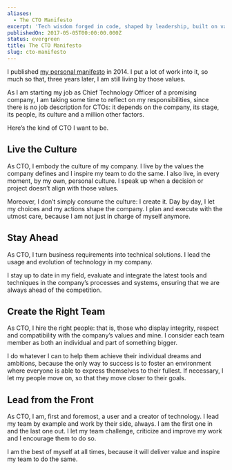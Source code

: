 ```yaml
---
aliases:
  - The CTO Manifesto
excerpt: 'Tech wisdom forged in code, shaped by leadership, built on values.'
publishedOn: 2017-05-05T00:00:00.000Z
status: evergreen
title: The CTO Manifesto
slug: cto-manifesto
---
```

I published [my personal manifesto](https://medium.com/@alessandro1997/the-imperative-manifesto-c0403b559b24) in 2014. I put a lot of work into it, so much so that, three years later, I am still living by those values.

As I am starting my job as Chief Technology Officer of a promising company, I am taking some time to reflect on my responsibilities, since there is no job description for CTOs: it depends on the company, its stage, its people, its culture and a million other factors.

Here’s the kind of CTO I want to be.

## Live the Culture

As CTO, I embody the culture of my company. I live by the values the company defines and I inspire my team to do the same. I also live, in every moment, by my own, personal culture. I speak up when a decision or project doesn’t align with those values.

Moreover, I don’t simply consume the culture: I create it. Day by day, I let my choices and my actions shape the company. I plan and execute with the utmost care, because I am not just in charge of myself anymore.

## Stay Ahead

As CTO, I turn business requirements into technical solutions. I lead the usage and evolution of technology in my company.

I stay up to date in my field, evaluate and integrate the latest tools and techniques in the company’s processes and systems, ensuring that we are always ahead of the competition.

## Create the Right Team

As CTO, I hire the right people: that is, those who display integrity, respect and compatibility with the company’s values and mine. I consider each team member as both an individual and part of something bigger.

I do whatever I can to help them achieve their individual dreams and ambitions, because the only way to success is to foster an environment where everyone is able to express themselves to their fullest. If necessary, I let my people move on, so that they move closer to their goals.

## Lead from the Front

As CTO, I am, first and foremost, a user and a creator of technology. I lead my team by example and work by their side, always. I am the first one in and the last one out. I let my team challenge, criticize and improve my work and I encourage them to do so.

I am the best of myself at all times, because it will deliver value and inspire my team to do the same.
